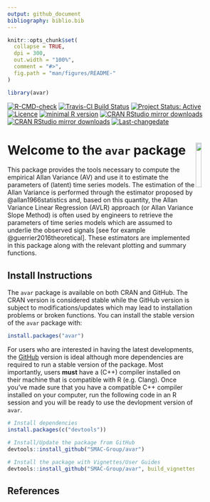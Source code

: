 ```yaml
---
output: github_document
bibliography: biblio.bib
---
```

<!-- README.md is generated from README.Rmd. Please edit that file -->

```r
knitr::opts_chunk$set(
  collapse = TRUE,
  dpi = 300,
  out.width = "100%",
  comment = "#>",
  fig.path = "man/figures/README-"
)

library(avar)
```
[![R-CMD-check](https://github.com/SMAC-Group/avar/actions/workflows/R-CMD-check.yaml/badge.svg)](https://github.com/SMAC-Group/avar/actions/workflows/R-CMD-check.yaml)
[![Travis-CI Build Status](https://travis-ci.org/SMAC-Group/avar.svg?branch=master)](https://travis-ci.org/SMAC-Group/avar)
[![Project Status: Active](http://www.repostatus.org/badges/latest/active.svg)](http://www.repostatus.org/#active)
[![Licence](https://img.shields.io/badge/licence-AGPL--3.0-blue.svg)](https://opensource.org/licenses/AGPL-3.0)
[![minimal R version](https://img.shields.io/badge/R%3E%3D-3.4.0-6666ff.svg)](https://cran.r-project.org/)
[![CRAN RStudio mirror downloads](http://cranlogs.r-pkg.org/badges/avar)](http://www.r-pkg.org/pkg/avar)
[![CRAN RStudio mirror downloads](https://cranlogs.r-pkg.org/badges/grand-total/avar)](http://www.r-pkg.org/pkg/avar)
[![Last-changedate](https://img.shields.io/badge/last%20change-`r gsub('-', '--', Sys.Date())`-yellowgreen.svg)](https://github.com/SMAC-Group/avar)


# Welcome to the `avar` package <a href="https://smac-group.com/"><img src="man/figures/logo.png" align="right" style="width: 16%; height: 16%"/></a>

This package provides the tools necessary to compute the empirical Allan Variance (AV) and use it to estimate the parameters of (latent) time series models. The estimation of the Allan Variance is performed through the estimator proposed by @allan1966statistics and, based on this quantity, the Allan Variance Linear Regression (AVLR) approach (or Allan Variance Slope Method) is often used by engineers to retrieve the parameters of time series models which are assumed to underlie the observed signals [see for example @guerrier2016theoretical]. These estimators are implemented in this package along with the relevant plotting and summary functions.


## Install Instructions

The `avar` package is available on both CRAN and GitHub. The CRAN version is considered stable while the GitHub version is subject to modifications/updates which may lead to installation problems or broken functions. You can install the stable version of the `avar` package with:

```r
install.packages("avar")
```

For users who are interested in having the latest developments, the [GitHub](https://github.com/SMAC-Group/avar) version is ideal although more dependencies are required to run a stable version of the package. Most importantly, users **must** have a (C++) compiler installed on their machine that is compatible with R (e.g. Clang). Once you've made sure that you have a compatible C++ compiler installed on your computer, run the following code in an R session and you will be ready to use the devlopment version of `avar`.

```r
# Install dependencies
install.packages(c("devtools"))

# Install/Update the package from GitHub
devtools::install_github("SMAC-Group/avar")

# Install the package with Vignettes/User Guides 
devtools::install_github("SMAC-Group/avar", build_vignettes = TRUE)
```

## References
